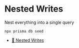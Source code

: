 # Nested Writes

Nest everything into a single query

```
npx prisma db seed
```

- [📜 Nested Writes](https://www.prisma.io/docs/guides/performance-and-optimization/prisma-client-transactions-guide#nested-writes)
